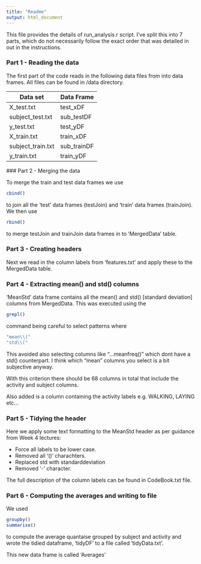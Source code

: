 ```yaml
---
title: "Readme"
output: html_document
---
```


This file provides the details of run_analysis.r script. I've split this into 7 parts, which do not necessarily follow the exact order that was detailed in out in the instructions.

### Part 1 - Reading the data

The first part of the code reads in the following data files from into data frames. All files can be found in /data directory.

Data set | Data Frame
------------- | -------------
X_test.txt | test_xDF
subject_test.txt | sub_testDF
y_test.txt | test_yDF
X_train.txt | train_xDF
subject_train.txt | sub_trainDF
y_train.txt | train_yDF



### Part 2 - Merging the data

To merge the train and test data frames we use 
```r
cbind()
```
to join all the 'test' data frames (testJoin) and 'train' data frames (trainJoin). We then use 
```r
rbind()
```
to merge testJoin and trainJoin data frames in to 'MergedData' table.

### Part 3 - Creating headers  

Next we read in the column labels from 'features.txt' and apply these to the MergedData table.

### Part 4 - Extracting mean() and std() columns
'MeanStd' data frame contains all the mean() and std() [standard deviation] columns from MergedData.  This was executed using the 
```r
grepl() 
```
command being careful to select patterns where 
```r
"mean\\("
"std\\("
```
This avoided also selecting columns like "...meanfreq()" which dont have a std() counterpart. I think which "mean" columns you select is a bit subjective anyway. 

With this criterion there should be 68 columns in total that include the activity and subject columns.

Also added is a column containing the activity labels e.g. WALKING, LAYING etc... 

### Part 5 - Tidying the header
Here we apply some text formatting to the MeanStd header as per guidance from Week 4 lectures:

* Force all labels to be lower case.
* Removed all '()' charachters.
* Replaced std with standarddeviation
* Removed '-' character.

The full description of the column labels can be found in CodeBook.txt file.



### Part 6 - Computing the averages and writing to file

We used 
```r
groupby()
summarise()
```
to compute the average quantaise grouped by subject and activity and wrote the tidied dataframe, 'tidyDF' to a file called 'tidyData.txt'.

This new data frame is called 'Averages'

